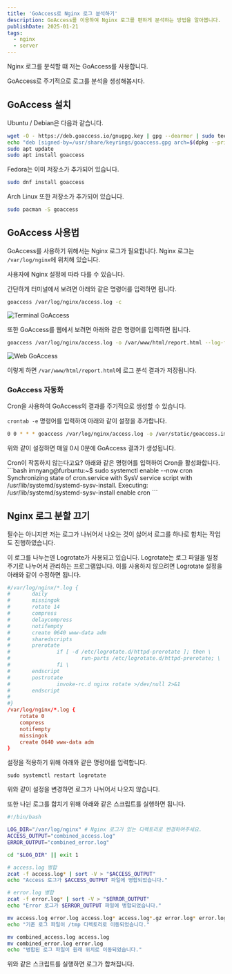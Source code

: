 ```yaml
---
title: 'GoAccess로 Nginx 로그 분석하기'
description: GoAccess를 이용하여 Nginx 로그를 편하게 분석하는 방법을 알아봅니다.
publishDate: 2025-01-21
tags:
  - nginx
  - server
---
```


Nginx 로그를 분석할 떄 저는 GoAccess를 사용합니다.

GoAccess로 주기적으로 로그를 분석을 생성해봅시다.

## GoAccess 설치

Ubuntu / Debian은 다음과 같습니다.
```bash
wget -O - https://deb.goaccess.io/gnugpg.key | gpg --dearmor | sudo tee /usr/share/keyrings/goaccess.gpg >/dev/null
echo "deb [signed-by=/usr/share/keyrings/goaccess.gpg arch=$(dpkg --print-architecture)] https://deb.goaccess.io/ $(lsb_release -cs) main" | sudo tee /etc/apt/sources.list.d/goaccess.list
sudo apt update
sudo apt install goaccess
```

Fedora는 이미 저장소가 추가되어 있습니다.
```bash
sudo dnf install goaccess
```

Arch Linux 또한 저장소가 추가되어 있습니다.
```bash
sudo pacman -S goaccess
```

## GoAccess 사용법

GoAccess를 사용하기 위해서는 Nginx 로그가 필요합니다. Nginx 로그는 `/var/log/nginx`에 위치해 있습니다.

사용자에 Nginx 설정에 따라 다를 수 있습니다.

간단하게 터미널에서 보려면 아래와 같은 명령어를 입력하면 됩니다.
```bash
goaccess /var/log/nginx/access.log -c
```

![Terminal GoAccess](./0.png)

또한 GoAccess를 웹에서 보려면 아래와 같은 명령어를 입력하면 됩니다.
```bash
goaccess /var/log/nginx/access.log -o /var/www/html/report.html --log-format=COMBINED
```

![Web GoAccess](./1.png)

이렇게 하면 `/var/www/html/report.html`에 로그 분석 결과가 저장됩니다.

### GoAccess 자동화
Cron을 사용하여 GoAccess의 결과를 주기적으로 생성할 수 있습니다.

`crontab -e` 명령어를 입력하여 아래와 같이 설정을 추가합니다.
```bash
0 0 * * * goaccess /var/log/nginx/access.log -o /var/static/goaccess.imnya.ng/index.html --log-format=COMBINED
```
위와 같이 설정하면 매일 0시 0분에 GoAccess 결과가 생성됩니다.

<Aside>
Cron이 작동하지 않는다고요? 아래와 같은 명령어를 입력하여 Cron을 활성화합니다.
```bash
imnyang@furbuntu:~$ sudo systemctl enable --now cron
Synchronizing state of cron.service with SysV service script with /usr/lib/systemd/systemd-sysv-install.
Executing: /usr/lib/systemd/systemd-sysv-install enable cron
```
</Aside>

## Nginx 로그 분할 끄기

필수는 아니지만 저는 로그가 나뉘어서 나오는 것이 싫어서 로그를 하나로 합치는 작업도 진행하였습니다.

이 로그를 나누는덴 Logrotate가 사용되고 있습니다. Logrotate는 로그 파일을 일정 주기로 나누어서 관리하는 프로그램입니다. 이를 사용하지 않으려면 Logrotate 설정을 아래와 같이 수정하면 됩니다.

```conf
#/var/log/nginx/*.log {
#       daily
#       missingok
#       rotate 14
#       compress
#       delaycompress
#       notifempty
#       create 0640 www-data adm
#       sharedscripts
#       prerotate
#               if [ -d /etc/logrotate.d/httpd-prerotate ]; then \
#                       run-parts /etc/logrotate.d/httpd-prerotate; \
#               fi \
#       endscript
#       postrotate
#               invoke-rc.d nginx rotate >/dev/null 2>&1
#       endscript
#
#}
/var/log/nginx/*.log {
    rotate 0
    compress
    notifempty
    missingok
    create 0640 www-data adm
}
```

설정을 적용하기 위해 아래와 같은 명령어를 입력합니다.

`sudo systemctl restart logrotate`

위와 같이 설정을 변경하면 로그가 나뉘어서 나오지 않습니다.

또한 나뉜 로그를 합치기 위해 아래와 같은 스크립트를 실행하면 됩니다.
```bash
#!/bin/bash

LOG_DIR="/var/log/nginx" # Nginx 로그가 있는 디렉토리로 변경하여주세요.
ACCESS_OUTPUT="combined_access.log"
ERROR_OUTPUT="combined_error.log"

cd "$LOG_DIR" || exit 1

# access.log 병합
zcat -f access.log* | sort -V > "$ACCESS_OUTPUT"
echo "Access 로그가 $ACCESS_OUTPUT 파일에 병합되었습니다."

# error.log 병합
zcat -f error.log* | sort -V > "$ERROR_OUTPUT"
echo "Error 로그가 $ERROR_OUTPUT 파일에 병합되었습니다."

mv access.log error.log access.log* access.log*.gz error.log* error.log*.gz /tmp
echo "기존 로그 파일이 /tmp 디렉토리로 이동되었습니다."

mv combined_access.log access.log
mv combined_error.log error.log
echo "병합된 로그 파일이 원래 위치로 이동되었습니다."
```

위와 같은 스크립트를 실행하면 로그가 합쳐집니다.